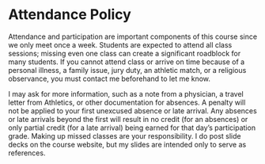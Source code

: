 # Attendance Policy

Attendance and participation are important components of this course since we only meet once a week. Students are expected to attend all class sessions; missing even one class can create a significant roadblock for many students. If you cannot attend class or arrive on time because of a personal illness, a family issue, jury duty, an athletic match, or a religious observance, you must contact me beforehand to let me know.

I may ask for more information, such as a note from a physician, a travel letter from Athletics, or other documentation for absences. A penalty will not be applied to your first unexcused absence or late arrival. Any absences or late arrivals beyond the first will result in no credit (for an absences) or only partial credit (for a late arrival) being earned for that day’s participation grade. Making up missed classes are your responsibility. I do post slide decks on the course website, but my slides are intended only to serve as references.
